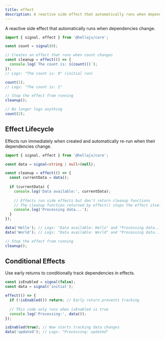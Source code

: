 ```yaml
---
title: effect
description: A reactive side effect that automatically runs when dependencies change.
---
```


A reactive side effect that automatically runs when dependencies change.


```typescript
import { signal, effect } from '@hellajs/core';

const count = signal(0);

// Creates an effect that runs when count changes
const cleanup = effect(() => {
  console.log(`The count is: ${count()}`);
});
// Logs: "The count is: 0" (initial run)

count(1);
// Logs: "The count is: 1"

// Stop the effect from running
cleanup();

// No longer logs anything
count(2);
```

## Effect Lifecycle

Effects run immediately when created and automatically re-run when their dependencies change.

```typescript
import { signal, effect } from '@hellajs/core';

const data = signal<string | null>(null);

const cleanup = effect(() => {
  const currentData = data();
  
  if (currentData) {
    console.log('Data available:', currentData);
    
    // Effects run side effects but don't return cleanup functions
    // The cleanup function returned by effect() stops the effect itself
    console.log('Processing data...');
  }
});

data('Hello'); // Logs: "Data available: Hello" and "Processing data..."
data('World'); // Logs: "Data available: World" and "Processing data..."

// Stop the effect from running
cleanup();
```

## Conditional Effects

Use early returns to conditionally track dependencies in effects.

```typescript
const isEnabled = signal(false);
const data = signal('initial');

effect(() => {
  if (!isEnabled()) return; // Early return prevents tracking
  
  // This code only runs when isEnabled is true
  console.log('Processing:', data());
});

isEnabled(true); // Now starts tracking data changes
data('updated'); // Logs: "Processing: updated"
```

